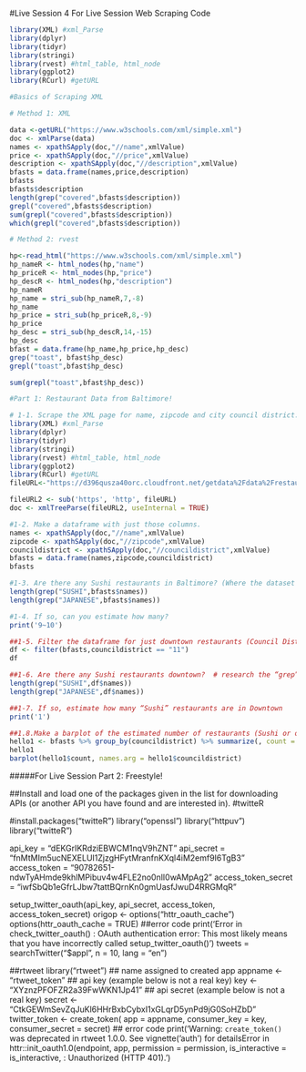 #Live Session 4 For Live Session Web Scraping Code
```r
library(XML) #xml_Parse
library(dplyr)
library(tidyr)
library(stringi)
library(rvest) #html_table, html_node
library(ggplot2)
library(RCurl) #getURL

#Basics of Scraping XML

# Method 1: XML

data <-getURL("https://www.w3schools.com/xml/simple.xml")
doc <- xmlParse(data)
names <- xpathSApply(doc,"//name",xmlValue)
price <- xpathSApply(doc,"//price",xmlValue)
description <- xpathSApply(doc,"//description",xmlValue)
bfasts = data.frame(names,price,description)
bfasts
bfasts$description
length(grep("covered",bfasts$description))
grepl("covered",bfasts$description)
sum(grepl("covered",bfasts$description))
which(grepl("covered",bfasts$description))
```

```r
# Method 2: rvest

hp<-read_html("https://www.w3schools.com/xml/simple.xml")
hp_nameR <- html_nodes(hp,"name")
hp_priceR <- html_nodes(hp,"price")
hp_descR <- html_nodes(hp,"description")
hp_nameR
hp_name = stri_sub(hp_nameR,7,-8)
hp_name
hp_price = stri_sub(hp_priceR,8,-9)
hp_price
hp_desc = stri_sub(hp_descR,14,-15)
hp_desc
bfast = data.frame(hp_name,hp_price,hp_desc)
grep("toast", bfast$hp_desc)
grepl("toast",bfast$hp_desc)

sum(grepl("toast",bfast$hp_desc))
```

```r
#Part 1: Restaurant Data from Baltimore!

# 1-1. Scrape the XML page for name, zipcode and city council district.  (Use either the XML or rvest package.)
library(XML) #xml_Parse
library(dplyr)
library(tidyr)
library(stringi)
library(rvest) #html_table, html_node
library(ggplot2)
library(RCurl) #getURL
fileURL<-"https://d396qusza40orc.cloudfront.net/getdata%2Fdata%2Frestaurants.xml"

fileURL2 <- sub('https', 'http', fileURL)
doc <- xmlTreeParse(fileURL2, useInternal = TRUE)
```

```r
#1-2. Make a dataframe with just those columns.
names <- xpathSApply(doc,"//name",xmlValue)
zipcode <- xpathSApply(doc,"//zipcode",xmlValue)
councildistrict <- xpathSApply(doc,"//councildistrict",xmlValue)
bfasts = data.frame(names,zipcode,councildistrict)
bfasts
```

```r
#1-3. Are there any Sushi restaurants in Baltimore? (Where the dataset is from.)
length(grep("SUSHI",bfasts$names))
length(grep("JAPANESE",bfasts$names))
```

```r
#1-4. If so, can you estimate how many?
print('9~10')
```
```r
##1-5. Filter the dataframe for just downtown restaurants (Council District 11). 
df <- filter(bfasts,councildistrict == "11")
df
```

```r
##1-6. Are there any Sushi restaurants downtown?  # research the “grep” function
length(grep("SUSHI",df$names))
length(grep("JAPANESE",df$names))

```
```r
##1-7. If so, estimate how many “Sushi” restaurants are in Downtown
print('1')
```

```r
##1.8.Make a barplot of the estimated number of restaurants (Sushi or otherwise) in each council.
hello1 <- bfasts %>% group_by(councildistrict) %>% summarize(, count = n())
hello1
barplot(hello1$count, names.arg = hello1$councildistrict)
```

#####For Live Session Part 2: Freestyle!

##Install and load one of the packages given in the list for downloading APIs (or another API you have found and are interested in).
#twitteR

#install.packages("twitteR")
library("openssl")
library("httpuv")
library("twitteR")

api_key = "dEKGrIKRdziEBWCM1nqV9hZNT"
api_secret = "fnMtMIm5ucNEXELUI1ZjzgHFytMranfnKXql4iM2emf9I6TgB3"
access_token = "90782651-ndwTyAHmde9khlMPibuv4w4FLE2no0nlI0wAMpAg2"
access_token_secret = "iwfSbQb1eGfrLJbw7tattBQrnKn0gmUasfJwuD4RRGMqR"

setup_twitter_oauth(api_key, api_secret, access_token, access_token_secret)
origop <- options("httr_oauth_cache")
options(httr_oauth_cache = TRUE)
##error code
print('Error in check_twitter_oauth() : OAuth authentication error:
This most likely means that you have incorrectly called setup_twitter_oauth()')
tweets = searchTwitter("$appl", n = 10, lang = "en")

##rtweet
library("rtweet")
## name assigned to created app
appname <- "rtweet_token"
## api key (example below is not a real key)
key <- "XYznzPFOFZR2a39FwWKN1Jp41"
## api secret (example below is not a real key)
secret <- "CtkGEWmSevZqJuKl6HHrBxbCybxI1xGLqrD5ynPd9jG0SoHZbD"
twitter_token <- create_token(
    app = appname,
    consumer_key = key,
    consumer_secret = secret)
## error code
print('Warning: `create_token()` was deprecated in rtweet 1.0.0.
See vignette('auth') for detailsError in httr::init_oauth1.0(endpoint, app, permission = permission, is_interactive = is_interactive,  : 
  Unauthorized (HTTP 401).')